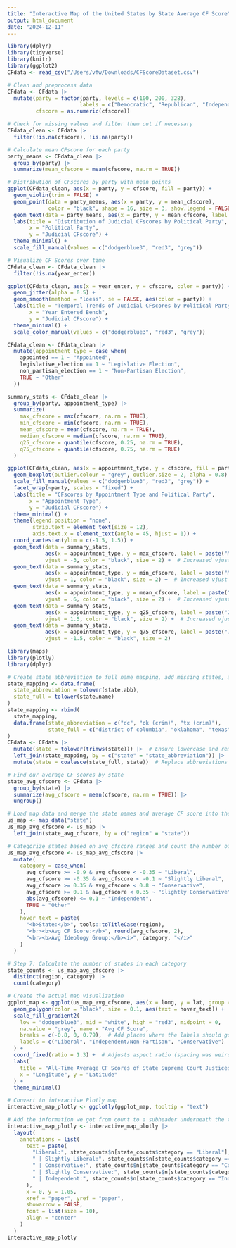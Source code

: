 ```yaml
---
title: "Interactive Map of the United States by State Average CF Score"
output: html_document
date: "2024-12-11"
---
```


```r
library(dplyr)
library(tidyverse)
library(knitr)
library(ggplot2)
CFdata <- read_csv("/Users/vfw/Downloads/CFScoreDataset.csv")
```

```r
# Clean and preprocess data
CFdata <- CFdata |>
  mutate(party = factor(party, levels = c(100, 200, 328), 
                       labels = c("Democratic", "Republican", "Independent/Non-Partisan")),
         cfscore = as.numeric(cfscore))

# Check for missing values and filter them out if necessary
CFdata_clean <- CFdata |>
  filter(!is.na(cfscore), !is.na(party))

# Calculate mean CFscore for each party
party_means <- CFdata_clean |>
  group_by(party) |>
  summarize(mean_cfscore = mean(cfscore, na.rm = TRUE))

# Distribution of CFscores by party with mean points
ggplot(CFdata_clean, aes(x = party, y = cfscore, fill = party)) +
  geom_violin(trim = FALSE) +
  geom_point(data = party_means, aes(x = party, y = mean_cfscore), 
             color = "black", shape = 16, size = 3, show.legend = FALSE) +  # Add mean points
  geom_text(data = party_means, aes(x = party, y = mean_cfscore, label = round(mean_cfscore, 2)),              color = "black", hjust = 0, nudge_x = 0.25, size = 4) +  # Text to the right of the dots
  labs(title = "Distribution of Judicial CFscores by Political Party",
       x = "Political Party",
       y = "Judicial CFscore") +
  theme_minimal() +
  scale_fill_manual(values = c("dodgerblue3", "red3", "grey"))
```

```r
# Visualize CF Scores over time
CFdata_clean <- CFdata_clean |>
  filter(!is.na(year_enter))

ggplot(CFdata_clean, aes(x = year_enter, y = cfscore, color = party)) +
  geom_jitter(alpha = 0.5) +
  geom_smooth(method = "loess", se = FALSE, aes(color = party)) +
  labs(title = "Temporal Trends of Judicial CFscores by Political Party",
       x = "Year Entered Bench",
       y = "Judicial CFscore") +
  theme_minimal() +
  scale_color_manual(values = c("dodgerblue3", "red3", "grey"))
```

```r
CFdata_clean <- CFdata_clean |>
  mutate(appointment_type = case_when(
    appointed == 1 ~ "Appointed",
    legislative_election == 1 ~ "Legislative Election",
    non_partisan_election == 1 ~ "Non-Partisan Election",
    TRUE ~ "Other"
  ))

summary_stats <- CFdata_clean |>
  group_by(party, appointment_type) |>
  summarize(
    max_cfscore = max(cfscore, na.rm = TRUE),
    min_cfscore = min(cfscore, na.rm = TRUE),
    mean_cfscore = mean(cfscore, na.rm = TRUE),
    median_cfscore = median(cfscore, na.rm = TRUE),
    q25_cfscore = quantile(cfscore, 0.25, na.rm = TRUE),
    q75_cfscore = quantile(cfscore, 0.75, na.rm = TRUE)
  )

ggplot(CFdata_clean, aes(x = appointment_type, y = cfscore, fill = party)) +
  geom_boxplot(outlier.colour = "grey", outlier.size = 2, alpha = 0.8) + 
  scale_fill_manual(values = c("dodgerblue3", "red3", "grey")) + 
  facet_wrap(~party, scales = "fixed") +  
  labs(title = "CFscores by Appointment Type and Political Party",
       x = "Appointment Type",
       y = "Judicial CFscore") +
  theme_minimal() +
  theme(legend.position = "none", 
        strip.text = element_text(size = 12), 
        axis.text.x = element_text(angle = 45, hjust = 1)) + 
  coord_cartesian(ylim = c(-1.5, 1.5)) +  
  geom_text(data = summary_stats, 
            aes(x = appointment_type, y = max_cfscore, label = paste("Max: ", round(max_cfscore, 2))),
            vjust = -3, color = "black", size = 2) +  # Increased vjust to give more space
  geom_text(data = summary_stats, 
            aes(x = appointment_type, y = min_cfscore, label = paste("Min: ", round(min_cfscore, 2))),
            vjust = 1, color = "black", size = 2) +  # Increased vjust
  geom_text(data = summary_stats, 
            aes(x = appointment_type, y = mean_cfscore, label = paste("Mean: ", round(mean_cfscore, 2))),
            vjust = .6, color = "black", size = 2) +  # Increased vjust
  geom_text(data = summary_stats, 
            aes(x = appointment_type, y = q25_cfscore, label = paste("25th: ", round(q25_cfscore, 2))),
            vjust = 1.5, color = "black", size = 2) +  # Increased vjust
  geom_text(data = summary_stats, 
            aes(x = appointment_type, y = q75_cfscore, label = paste("75th: ", round(q75_cfscore, 2))),
            vjust = -1.5, color = "black", size = 2)
```

```r
library(maps)
library(plotly)
library(dplyr)

# Create state abbreviation to full name mapping, add missing states, and standardize state names
state_mapping <- data.frame(
  state_abbreviation = tolower(state.abb),
  state_full = tolower(state.name)
)
state_mapping <- rbind(
  state_mapping,
  data.frame(state_abbreviation = c("dc", "ok (crim)", "tx (crim)"),
             state_full = c("district of columbia", "oklahoma", "texas"))
)
CFdata <- CFdata |>
  mutate(state = tolower(trimws(state))) |>  # Ensure lowercase and remove extra spaces
  left_join(state_mapping, by = c("state" = "state_abbreviation")) |>
  mutate(state = coalesce(state_full, state))  # Replace abbreviations with full names if available

# Find our average CF scores by state
state_avg_cfscore <- CFdata |>
  group_by(state) |>
  summarize(avg_cfscore = mean(cfscore, na.rm = TRUE)) |>
  ungroup()

# Load map data and merge the state names and average CF score into the map data
us_map <- map_data("state")
us_map_avg_cfscore <- us_map |>
  left_join(state_avg_cfscore, by = c("region" = "state"))

# Categorize states based on avg_cfscore ranges and count the number of states in each category
us_map_avg_cfscore <- us_map_avg_cfscore |>
  mutate(
    category = case_when(
      avg_cfscore >= -0.9 & avg_cfscore < -0.35 ~ "Liberal",
      avg_cfscore >= -0.35 & avg_cfscore < -0.1 ~ "Slightly Liberal",
      avg_cfscore >= 0.35 & avg_cfscore < 0.8 ~ "Conservative",
      avg_cfscore >= 0.1 & avg_cfscore < 0.35 ~ "Slightly Conservative",
      abs(avg_cfscore) <= 0.1 ~ "Independent",
      TRUE ~ "Other"
    ),
    hover_text = paste(
      "<b>State:</b>", tools::toTitleCase(region),
      "<br><b>Avg CF Score:</b>", round(avg_cfscore, 2),
      "<br><b>Avg Ideology Group:</b><i>", category, "</i>"
    )
  )

# Step 7: Calculate the number of states in each category
state_counts <- us_map_avg_cfscore |>
  distinct(region, category) |>
  count(category)

# Create the actual map visualization
ggplot_map <- ggplot(us_map_avg_cfscore, aes(x = long, y = lat, group = group, fill = avg_cfscore)) +
  geom_polygon(color = "black", size = 0.1, aes(text = hover_text)) +
  scale_fill_gradient2(
    low = "dodgerblue3", mid = "white", high = "red3", midpoint = 0,
    na.value = "grey", name = "Avg CF Score",
    breaks = c(-0.8, 0, 0.79),  # Add places where the labels should go on the key to the side
    labels = c("Liberal", "Independent/Non-Partisan", "Conservative")
  ) +
  coord_fixed(ratio = 1.3) +  # Adjusts aspect ratio (spacing was weird otherwise)
  labs(
    title = "All-Time Average CF Scores of State Supreme Court Justices by State",
    x = "Longitude", y = "Latitude"
  ) +
  theme_minimal()

# Convert to interactive Plotly map
interactive_map_plotly <- ggplotly(ggplot_map, tooltip = "text")

# Add the information we got from count to a subheader underneath the title of our map
interactive_map_plotly <- interactive_map_plotly |>
  layout(
    annotations = list(
      text = paste(
        "Liberal:", state_counts$n[state_counts$category == "Liberal"],
        " | Slightly Liberal:", state_counts$n[state_counts$category == "Slightly Liberal"],
        " | Conservative:", state_counts$n[state_counts$category == "Conservative"],
        " | Slightly Conservative:", state_counts$n[state_counts$category == "Slightly Conservative"],
        " | Independent:", state_counts$n[state_counts$category == "Independent"]
      ),
      x = 0, y = 1.05,
      xref = "paper", yref = "paper",
      showarrow = FALSE,
      font = list(size = 10),
      align = "center"
    )
  )
interactive_map_plotly
```



